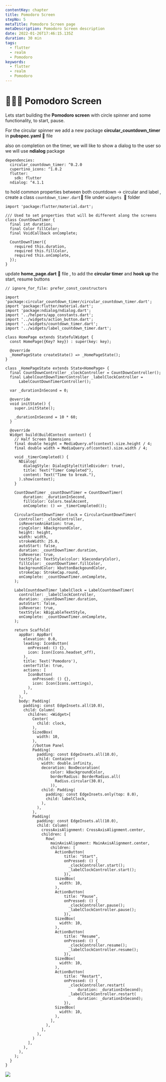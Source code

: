 ```yaml
---
contentKey: chapter
title: Pomodoro Screen
stepNo: 5
metaTitle: Pomodoro Screen page
metaDescription: Pomodoro Screen description
date: 2022-01-26T17:46:15.135Z
duration: 30 min
tags:
  - flutter
  - realm
  - Pomodoro
keywords:
  - flutter
  - realm
  - Pomodoro
---
```

# 🧑‍🤝‍🧑 Pomodoro Screen

Lets start building the **Pomodoro screen** with circle spinner and some functionality, to start, pause.

For the circular spinner we add a new package **circular_countdown_timer** in **pubspec.yaml** 📄 file

also on completion on the timer, we will like to show a dialog to the user so we will use **ndialog** package

```
dependencies:
  circular_countdown_timer: ^0.2.0
  cupertino_icons: ^1.0.2
  flutter:
    sdk: flutter
  ndialog: ^4.1.1
```

to hold common properties between both countdown -> circular and label , create a class `countdown_timer.dart`📄 file under `widgets `📁 folder

```
import 'package:flutter/material.dart';

/// Used to set properties that will be different along the screens
class CountDownTimer {
  final int duration;
  final Color fillColor;
  final VoidCallback onComplete;

  CountDownTimer({
    required this.duration,
    required this.fillColor,
    required this.onComplete,
  });
}

```

update **home_page.dart** 📄 file , to add the **circular timer** and **hook up** the start, resume buttons

```
// ignore_for_file: prefer_const_constructors

import 'package:circular_countdown_timer/circular_countdown_timer.dart';
import 'package:flutter/material.dart';
import 'package:ndialog/ndialog.dart';
import '../helpers/app_constants.dart';
import '../widgets/action_button.dart';
import '../widgets/countdown_timer.dart';
import '../widgets/label_countdown_timer.dart';

class HomePage extends StatefulWidget {
  const HomePage({Key? key}) : super(key: key);

  @override
  _HomePageState createState() => _HomePageState();
}

class _HomePageState extends State<HomePage> {
  final CountDownController _clockController = CountDownController();
  final LabelCountDownTimerController _labelClockController =
      LabelCountDownTimerController();

  var _durationInSecond = 0;

  @override
  void initState() {
    super.initState();

    _durationInSecond = 10 * 60;
  }

  @override
  Widget build(BuildContext context) {
    // Half Screen Dimensions
    final double height = MediaQuery.of(context).size.height / 4;
    final double width = MediaQuery.of(context).size.width / 4;

    void _timerCompleted() {
      NDialog(
        dialogStyle: DialogStyle(titleDivider: true),
        title: Text("Timer Completed"),
        content: Text("Time to break."),
      ).show(context);
    }

    CountDownTimer _countDownTimer = CountDownTimer(
        duration: _durationInSecond,
        fillColor: Colors.tealAccent,
        onComplete: () => _timerCompleted());

    CircularCountDownTimer clock = CircularCountDownTimer(
      controller: _clockController,
      isReverseAnimation: true,
      ringColor: kBackgroundColor,
      height: height,
      width: width,
      strokeWidth: 25.0,
      autoStart: false,
      duration: _countDownTimer.duration,
      isReverse: true,
      textStyle: TextStyle(color: kSecondaryColor),
      fillColor: _countDownTimer.fillColor,
      backgroundColor: kbuttonBackgoundColor,
      strokeCap: StrokeCap.round,
      onComplete: _countDownTimer.onComplete,
    );

    LabelCountdownTimer labelClock = LabelCountdownTimer(
      controller: _labelClockController,
      duration: _countDownTimer.duration,
      autoStart: false,
      isReverse: true,
      textStyle: kBigLableTextStyle,
      onComplete: _countDownTimer.onComplete,
    );

    return Scaffold(
      appBar: AppBar(
        elevation: 0.0,
        leading: IconButton(
          onPressed: () {},
          icon: Icon(Icons.headset_off),
        ),
        title: Text('Pomodoro'),
        centerTitle: true,
        actions: [
          IconButton(
            onPressed: () {},
            icon: Icon(Icons.settings),
          ),
        ],
      ),
      body: Padding(
        padding: const EdgeInsets.all(10.0),
        child: Column(
          children: <Widget>[
            Center(
              child: clock,
            ),
            SizedBox(
              width: 10,
            ),
            //bottom Panel
            Padding(
              padding: const EdgeInsets.all(10.0),
              child: Container(
                width: double.infinity,
                decoration: BoxDecoration(
                    color: kBackgroundColor,
                    borderRadius: BorderRadius.all(
                      Radius.circular(30.0),
                    )),
                child: Padding(
                  padding: const EdgeInsets.only(top: 8.0),
                  child: labelClock,
                ),
              ),
            ),
            Padding(
              padding: const EdgeInsets.all(10.0),
              child: Column(
                crossAxisAlignment: CrossAxisAlignment.center,
                children: [
                  Row(
                    mainAxisAlignment: MainAxisAlignment.center,
                    children: [
                      ActionButton(
                          title: "Start",
                          onPressed: () {
                            _clockController.start();
                            _labelClockController.start();
                          }),
                      SizedBox(
                        width: 10,
                      ),
                      ActionButton(
                          title: "Pause",
                          onPressed: () {
                            _clockController.pause();
                            _labelClockController.pause();
                          }),
                      SizedBox(
                        width: 10,
                      ),
                      ActionButton(
                          title: "Resume",
                          onPressed: () {
                            _clockController.resume();
                            _labelClockController.resume();
                          }),
                      SizedBox(
                        width: 10,
                      ),
                      ActionButton(
                          title: "Restart",
                          onPressed: () {
                            _clockController.restart(
                                duration: _durationInSecond);
                            _labelClockController.restart(
                                duration: _durationInSecond);
                          }),
                      SizedBox(
                        width: 10,
                      ),
                    ],
                  ),
                ],
              ),
            )
          ],
        ),
      ),
    );
  }
}

```



![](https://res.cloudinary.com/sitecore/image/upload/c_limit,q_80,w_2000/v1645626793/pomodoro_app/01_02_home_screen_circular_cyuo3u.png)